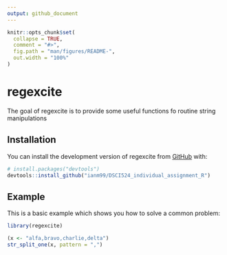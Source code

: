 ```yaml
---
output: github_document
---
```


<!-- README.md is generated from README.Rmd. Please edit that file -->

```r
knitr::opts_chunk$set(
  collapse = TRUE,
  comment = "#>",
  fig.path = "man/figures/README-",
  out.width = "100%"
)
```

# regexcite

<!-- badges: start -->
<!-- badges: end -->

The goal of regexcite is to provide some useful functions fo routine string manipulations

## Installation

You can install the development version of regexcite from [GitHub](https://github.com/) with:
      
``` r
# install.packages("devtools")
devtools::install_github("ianm99/DSCI524_individual_assignment_R")
```

## Example

This is a basic example which shows you how to solve a common problem:

```r
library(regexcite)

(x <- "alfa,bravo,charlie,delta")
str_split_one(x, pattern = ",")

```
